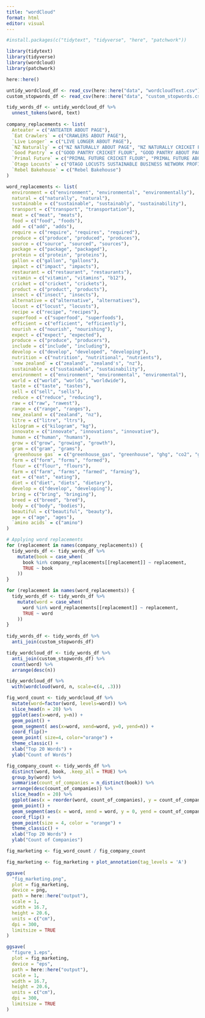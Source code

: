 ```yaml
---
title: "wordCloud"
format: html
editor: visual
---
```


```r
#install.packages(c("tidytext", "tidyverse", "here", "patchwork"))
```

```r
library(tidytext)
library(tidyverse)
library(wordcloud)
library(patchwork)
```

```r
here::here()
```

```r
untidy_wordcloud_df <- read_csv(here::here("data", "wordcloudText.csv"))
custom_stopwords_df <- read_csv(here::here("data", "custom_stopwords.csv"))
```

```r
tidy_words_df <- untidy_wordcloud_df %>% 
  unnest_tokens(word, text)
  
company_replacements <- list(
  Anteater = c("ANTEATER ABOUT PAGE"),
  `Eat Crawlers` = c("CRAWLERS ABOUT PAGE"),
  `Live Longer` = c("LIVE LONGER ABOUT PAGE"),
  `NZ Naturally` = c("NZ NATURALLY ABOUT PAGE", "NZ NATURALLY CRICKET FLOUR"),  
  `Good Pantry` = c("GOOD PANTRY CRICKET FLOUR", "GOOD PANTRY ABOUT PAGE"),
  `Primal Future` = c("PRIMAL FUTURE CRICKET FLOUR", "PRIMAL FUTURE ABOUT/WHY EAT INSECTS PAGE"),
  `Otago Locusts` = c("OTAGO LOCUSTS SUSTAINABLE BUSINESS NETWORK PROFILE"),
  `Rebel Bakehouse` = c("Rebel Bakehouse")
)

word_replacements <- list(
  environment = c("environment", "environmental", "environmentally"),
  natural = c("naturally", "natural"),
  sustainable = c("sustainable", "sustainably", "sustainability"),
  transport = c("transport", "transportation"),
  meat = c("meat", "meats"),
  food = c("food", "foods"),
  add = c("add", "adds"),
  require = c("require", "requires", "required"),
  produce = c("produce", "produced", "produces"),
  source = c("source", "sourced", "sources"),
  package = c("package", "packaged"),
  protein = c("protein", "proteins"),
  gallon = c("gallon", "gallons"),
  impact = c("impact", "impacts"),
  restaurant = c("restaurant", "restaurants"),
  vitamin = c("vitamin", "vitamins", "b12"),
  cricket = c("cricket", "crickets"),
  product = c("product", "products"),
  insect = c("insect", "insects"),
  alternative = c("alternative", "alternatives"),
  locust = c("locust", "locusts"),
  recipe = c("recipe", "recipes"),
  superfood = c("superfood", "superfoods"),
  efficient = c("efficient", "efficiently"),
  nourish = c("nourish", "nourishing"),
  expect = c("expect", "expected"),
  produce = c("produce", "producers"),
  include = c("include", "including"),
  develop = c("develop", "developed", "developing"),
  nutrition = c("nutrition", "nutritional", "nutrients"),
  `new zealand` = c("zealand", "zealand's", "nz"),
  sustainable = c("sustainable", "sustainability"),
  environment = c("environment", "environmental", "enviromental"),
  world = c("world", "worlds", "worldwide"),
  taste = c("taste", "tastes"),
  sell = c("sell", "sells"),
  reduce = c("reduce", "reducing"),
  raw = c("raw", "rawest"),
  range = c("range", "ranges"),
  new_zealand = c("zealand", "nz"),
  litre = c("litre", "ltrs"),
  kilogram = c("kilogram", "kg"),
  innovate = c("innovate", "innovations", "innovative"),
  human = c("human", "humans"),
  grow = c("grow", "growing", "growth"),
  gram = c("gram", "grams"),
  `greenhouse gas` = c("greenhouse_gas", "greenhouse", "ghg", "co2", "gases"),
  form = c("form", "forms", "formed"),
  flour = c("flour", "flours"),
  farm = c("farm", "farms", "farmed", "farming"),
  eat = c("eat", "eating"),
  diet = c("diet", "diets", "dietary"),
  develop = c("develop", "developing"),
  bring = c("bring", "bringing"),
  breed = c("breed", "bred"),
  body = c("body", "bodies"),
  beautiful = c("beautiful", "beauty"),
  age = c("age", "ages"),
  `amino acids` = c("amino")
)

# Applying word replacements
for (replacement in names(company_replacements)) {
  tidy_words_df <- tidy_words_df %>%
    mutate(book = case_when(
      book %in% company_replacements[[replacement]] ~ replacement,
      TRUE ~ book
    ))
}

for (replacement in names(word_replacements)) {
  tidy_words_df <- tidy_words_df %>%
    mutate(word = case_when(
      word %in% word_replacements[[replacement]] ~ replacement,
      TRUE ~ word
    ))
}
  
tidy_words_df <- tidy_words_df %>% 
  anti_join(custom_stopwords_df)

tidy_wordcloud_df <- tidy_words_df %>%   
  anti_join(custom_stopwords_df) %>% 
  count(word) %>% 
  arrange(desc(n))

```

```r
tidy_wordcloud_df %>%
  with(wordcloud(word, n, scale=c(4, .3)))
```

```r
fig_word_count <- tidy_wordcloud_df %>%
  mutate(word=factor(word, levels=word)) %>%
  slice_head(n = 20) %>% 
  ggplot(aes(x=word, y=n)) +
  geom_point() + 
  geom_segment( aes(x=word, xend=word, y=0, yend=n)) +
  coord_flip()+
  geom_point( size=4, color="orange") +
  theme_classic() +
  xlab("Top 20 Words") +
  ylab("Count of Words")
```

```r
fig_company_count <- tidy_words_df %>%
  distinct(word, book, .keep_all = TRUE) %>%
  group_by(word) %>%
  summarise(count_of_companies = n_distinct(book)) %>% 
  arrange(desc(count_of_companies)) %>% 
  slice_head(n = 20) %>% 
  ggplot(aes(x = reorder(word, count_of_companies), y = count_of_companies)) +
  geom_point() + 
  geom_segment(aes(x = word, xend = word, y = 0, yend = count_of_companies)) +
  coord_flip() +
  geom_point(size = 4, color = "orange") +
  theme_classic() +
  xlab("Top 20 Words") +
  ylab("Count of Companies")

```

```r

fig_marketing <- fig_word_count / fig_company_count

fig_marketing <- fig_marketing + plot_annotation(tag_levels = 'A')

ggsave(
  "fig_marketing.png",
  plot = fig_marketing,
  device = png,
  path = here::here("output"),
  scale = 1,
  width = 16.7,
  height = 20.6,
  units = c("cm"),
  dpi = 300,
  limitsize = TRUE
)

ggsave(
  "figure_1.eps",
  plot = fig_marketing,
  device = "eps",
  path = here::here("output"),
  scale = 1,
  width = 16.7,
  height = 20.6,
  units = c("cm"),
  dpi = 300,
  limitsize = TRUE
)

```
